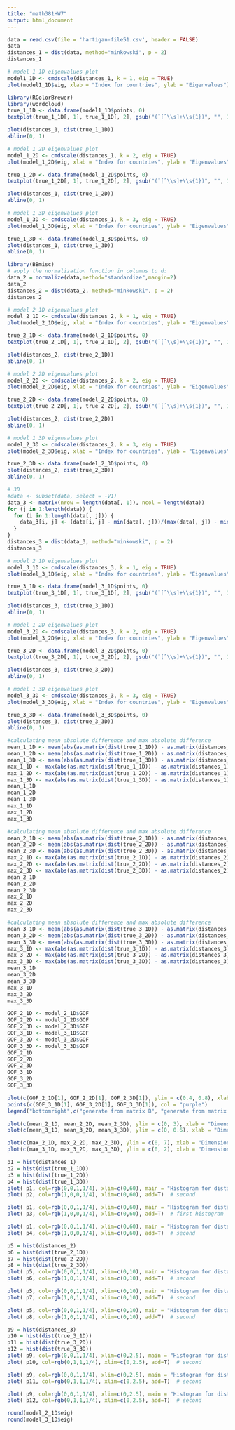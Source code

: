 ```yaml
---
title: "math381HW7"
output: html_document
---
```


```r
data = read.csv(file = 'hartigan-file51.csv', header = FALSE)
data
distances_1 = dist(data, method="minkowski", p = 2)
distances_1
```
```r
# model 1 1D eigenvalues plot
model1_1D <- cmdscale(distances_1, k = 1, eig = TRUE)
plot(model1_1D$eig, xlab = "Index for countries", ylab = "Eigenvalues")
```
```r
library(RColorBrewer)
library(wordcloud)
true_1_1D <- data.frame(model1_1D$points, 0)
textplot(true_1_1D[, 1], true_1_1D[, 2], gsub("(ˆ[ˆ\\s]+\\s{1})", "", 1:18, perl = TRUE), xlim = c(-30, 40), ylim = c(-20, 40), cex = 0.6)
```

```r
plot(distances_1, dist(true_1_1D))
abline(0, 1)
```
```r
# model 1 2D eigenvalues plot
model_1_2D <- cmdscale(distances_1, k = 2, eig = TRUE)
plot(model_1_2D$eig, xlab = "Index for countries", ylab = "Eigenvalues")
```
```r
true_1_2D <- data.frame(model_1_2D$points, 0)
textplot(true_1_2D[, 1], true_1_2D[, 2], gsub("(ˆ[ˆ\\s]+\\s{1})", "", 1:18, perl = TRUE), xlim = c(-30, 40), ylim = c(-30, 40), cex = 0.6)
```

```r
plot(distances_1, dist(true_1_2D))
abline(0, 1)
```


```r
# model 1 3D eigenvalues plot
model_1_3D <- cmdscale(distances_1, k = 3, eig = TRUE)
plot(model_1_3D$eig, xlab = "Index for countries", ylab = "Eigenvalues")
```

```r
true_1_3D <- data.frame(model_1_3D$points, 0)
plot(distances_1, dist(true_1_3D))
abline(0, 1)
```

```r
library(BBmisc)
# apply the normalization function in columns to d:
data_2 = normalize(data,method="standardize",margin=2)
data_2
distances_2 = dist(data_2, method="minkowski", p = 2)
distances_2
```
```r
# model 2 1D eigenvalues plot
model_2_1D <- cmdscale(distances_2, k = 1, eig = TRUE)
plot(model_2_1D$eig, xlab = "Index for countries", ylab = "Eigenvalues")
```

```r
true_2_1D <- data.frame(model_2_1D$points, 0)
textplot(true_2_1D[, 1], true_2_1D[, 2], gsub("(ˆ[ˆ\\s]+\\s{1})", "", 1:18, perl = TRUE), xlim = c(-10, 10), ylim = c(-20, 20), cex = 0.6)
```

```r
plot(distances_2, dist(true_2_1D))
abline(0, 1)
```

```r
# model 2 2D eigenvalues plot
model_2_2D <- cmdscale(distances_2, k = 2, eig = TRUE)
plot(model_2_2D$eig, xlab = "Index for countries", ylab = "Eigenvalues")
```

```r
true_2_2D <- data.frame(model_2_2D$points, 0)
textplot(true_2_2D[, 1], true_2_2D[, 2], gsub("(ˆ[ˆ\\s]+\\s{1})", "", 1:18, perl = TRUE), xlim = c(-10, 10), ylim = c(-10, 10), cex = 0.6)
```

```r
plot(distances_2, dist(true_2_2D))
abline(0, 1)
```


```r
# model 1 3D eigenvalues plot
model_2_3D <- cmdscale(distances_2, k = 3, eig = TRUE)
plot(model_2_3D$eig, xlab = "Index for countries", ylab = "Eigenvalues")
```

```r
true_2_3D <- data.frame(model_2_3D$points, 0)
plot(distances_2, dist(true_2_3D))
abline(0, 1)
```

```r
# 3D
#data <- subset(data, select = -V1)
data_3 <- matrix(nrow = length(data[, 1]), ncol = length(data))
for (j in 1:length(data)) {
  for (i in 1:length(data[, j])) {
    data_3[i, j] <- (data[i, j] - min(data[, j]))/(max(data[, j]) - min(data[, j]))
  }
}
distances_3 = dist(data_3, method="minkowski", p = 2)
distances_3
```

```r
# model 2 1D eigenvalues plot
model_3_1D <- cmdscale(distances_3, k = 1, eig = TRUE)
plot(model_3_1D$eig, xlab = "Index for countries", ylab = "Eigenvalues")
```

```r
true_3_1D <- data.frame(model_3_1D$points, 0)
textplot(true_3_1D[, 1], true_3_1D[, 2], gsub("(ˆ[ˆ\\s]+\\s{1})", "", 1:18, perl = TRUE), xlim = c(-2, 2), ylim = c(-1, 1), cex = 0.6)
```

```r
plot(distances_3, dist(true_3_1D))
abline(0, 1)
```

```r
# model 1 2D eigenvalues plot
model_3_2D <- cmdscale(distances_3, k = 2, eig = TRUE)
plot(model_3_2D$eig, xlab = "Index for countries", ylab = "Eigenvalues")
```

```r
true_3_2D <- data.frame(model_3_2D$points, 0)
textplot(true_3_2D[, 1], true_3_2D[, 2], gsub("(ˆ[ˆ\\s]+\\s{1})", "", 1:18, perl = TRUE), xlim = c(-2, 2), ylim = c(-2, 2), cex = 0.6)
```

```r
plot(distances_3, dist(true_3_2D))
abline(0, 1)
```


```r
# model 1 3D eigenvalues plot
model_3_3D <- cmdscale(distances_3, k = 3, eig = TRUE)
plot(model_3_3D$eig, xlab = "Index for countries", ylab = "Eigenvalues")
```

```r
true_3_3D <- data.frame(model_3_3D$points, 0)
plot(distances_3, dist(true_3_3D))
abline(0, 1)
```

```r
#calculating mean absolute difference and max absolute difference
mean_1_1D <- mean(abs(as.matrix(dist(true_1_1D)) - as.matrix(distances_1)))
mean_1_2D <- mean(abs(as.matrix(dist(true_1_2D)) - as.matrix(distances_1)))
mean_1_3D <- mean(abs(as.matrix(dist(true_1_3D)) - as.matrix(distances_1)))
max_1_1D <- max(abs(as.matrix(dist(true_1_1D)) - as.matrix(distances_1)))
max_1_2D <- max(abs(as.matrix(dist(true_1_2D)) - as.matrix(distances_1)))
max_1_3D <- max(abs(as.matrix(dist(true_1_3D)) - as.matrix(distances_1)))
mean_1_1D
mean_1_2D
mean_1_3D
max_1_1D
max_1_2D
max_1_3D
```

```r
#calculating mean absolute difference and max absolute difference
mean_2_1D <- mean(abs(as.matrix(dist(true_2_1D)) - as.matrix(distances_2)))
mean_2_2D <- mean(abs(as.matrix(dist(true_2_2D)) - as.matrix(distances_2)))
mean_2_3D <- mean(abs(as.matrix(dist(true_2_3D)) - as.matrix(distances_2)))
max_2_1D <- max(abs(as.matrix(dist(true_2_1D)) - as.matrix(distances_2)))
max_2_2D <- max(abs(as.matrix(dist(true_2_2D)) - as.matrix(distances_2)))
max_2_3D <- max(abs(as.matrix(dist(true_2_3D)) - as.matrix(distances_2)))
mean_2_1D
mean_2_2D
mean_2_3D
max_2_1D
max_2_2D
max_2_3D
```

```r
#calculating mean absolute difference and max absolute difference
mean_3_1D <- mean(abs(as.matrix(dist(true_3_1D)) - as.matrix(distances_3)))
mean_3_2D <- mean(abs(as.matrix(dist(true_3_2D)) - as.matrix(distances_3)))
mean_3_3D <- mean(abs(as.matrix(dist(true_3_3D)) - as.matrix(distances_3)))
max_3_1D <- max(abs(as.matrix(dist(true_3_1D)) - as.matrix(distances_3)))
max_3_2D <- max(abs(as.matrix(dist(true_3_2D)) - as.matrix(distances_3)))
max_3_3D <- max(abs(as.matrix(dist(true_3_3D)) - as.matrix(distances_3)))
mean_3_1D
mean_3_2D
mean_3_3D
max_3_1D
max_3_2D
max_3_3D
```

```r
GOF_2_1D <- model_2_1D$GOF
GOF_2_2D <- model_2_2D$GOF
GOF_2_3D <- model_2_3D$GOF
GOF_3_1D <- model_3_1D$GOF
GOF_3_2D <- model_3_2D$GOF
GOF_3_3D <- model_3_3D$GOF
GOF_2_1D
GOF_2_2D
GOF_2_3D
GOF_3_1D
GOF_3_2D
GOF_3_3D
```

```r
plot(c(GOF_2_1D[1], GOF_2_2D[1], GOF_2_3D[1]), ylim = c(0.4, 0.8), xlab = "Dimension", ylab = "GOF", col = "red") 
points(c(GOF_3_1D[1], GOF_3_2D[1], GOF_3_3D[1]), col = "purple")
legend("bottomright",c("generate from matrix B", "generate from matrix C"), text.col = c("red","purple"), cex = 0.6)
```

```r
plot(c(mean_2_1D, mean_2_2D, mean_2_3D), ylim = c(0, 3), xlab = "Dimension", ylab = "Mean absolute difference", main = "Mean absolute difference for matrix B")
plot(c(mean_3_1D, mean_3_2D, mean_3_3D), ylim = c(0, 0.6), xlab = "Dimension", ylab = "Mean absolute difference", main = "Mean absolute difference for matrix C")
```

```r
plot(c(max_2_1D, max_2_2D, max_2_3D), ylim = c(0, 7), xlab = "Dimension", ylab = "Max absolute difference", main = "Max absolute difference for matrix B")
plot(c(max_3_1D, max_3_2D, max_3_3D), ylim = c(0, 2), xlab = "Dimension", ylab = "Max absolute difference", main = "Max absolute difference for matrix C")
```

```r
p1 = hist(distances_1)
p2 = hist(dist(true_1_1D))
p3 = hist(dist(true_1_2D))
p4 = hist(dist(true_1_3D))
plot( p1, col=rgb(0,0,1,1/4), xlim=c(0,60), main = "Histogram for distance_1 and true_1_1D")  # first histogram
plot( p2, col=rgb(1,0,0,1/4), xlim=c(0,60), add=T)  # second
```

```r
plot( p1, col=rgb(0,0,1,1/4), xlim=c(0,60), main = "Histogram for distance_1 and true_1_2D")  # first histogram
plot( p3, col=rgb(1,0,0,1/4), xlim=c(0,60), add=T)  # first histogram
```

```r
plot( p1, col=rgb(0,0,1,1/4), xlim=c(0,60), main = "Histogram for distance_1 and true_1_3D")  # first histogram
plot( p4, col=rgb(1,0,0,1/4), xlim=c(0,60), add=T)  # second
```

```r
p5 = hist(distances_2)
p6 = hist(dist(true_2_1D))
p7 = hist(dist(true_2_2D))
p8 = hist(dist(true_2_3D))
plot( p5, col=rgb(0,0,1,1/4), xlim=c(0,10), main = "Histogram for distance_2 and true_2_1D")  # first histogram
plot( p6, col=rgb(1,0,1,1/4), xlim=c(0,10), add=T)  # second
```

```r
plot( p5, col=rgb(0,0,1,1/4), xlim=c(0,10), main = "Histogram for distance_2 and true_2_2D")  # first histogram
plot( p7, col=rgb(1,0,1,1/4), xlim=c(0,10), add=T)  # second
```

```r
plot( p5, col=rgb(0,0,1,1/4), xlim=c(0,10), main = "Histogram for distance_2 and true_2_3D")  # first histogram
plot( p8, col=rgb(1,0,1,1/4), xlim=c(0,10), add=T)  # second
```

```r
p9 = hist(distances_3)
p10 = hist(dist(true_3_1D))
p11 = hist(dist(true_3_2D))
p12 = hist(dist(true_3_3D))
plot( p9, col=rgb(0,0,1,1/4), xlim=c(0,2.5), main = "Histogram for distance_3 and true_3_1D")  # first histogram
plot( p10, col=rgb(0,1,1,1/4), xlim=c(0,2.5), add=T)  # second
```
```r
plot( p9, col=rgb(0,0,1,1/4), xlim=c(0,2.5), main = "Histogram for distance_3 and true_3_2D")  # first histogram
plot( p11, col=rgb(0,1,1,1/4), xlim=c(0,2.5), add=T)  # second
```

```r
plot( p9, col=rgb(0,0,1,1/4), xlim=c(0,2.5), main = "Histogram for distance_3 and true_3_3D")  # first histogram
plot( p12, col=rgb(0,1,1,1/4), xlim=c(0,2.5), add=T)  # second
```

```r
round(model_2_1D$eig)
round(model_3_1D$eig)
```